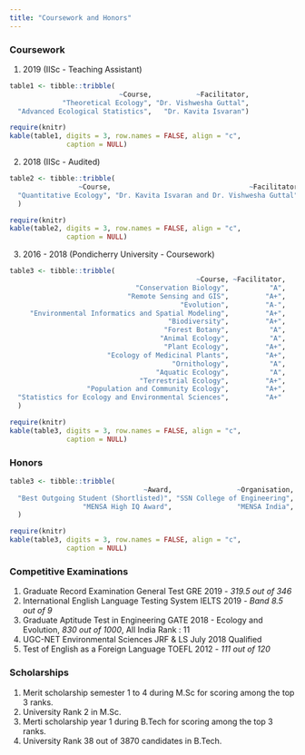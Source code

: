 ```yaml
---
title: "Coursework and Honors"
---
```

### Coursework

1. 2019 (IISc - Teaching Assistant)

```r
table1 <- tibble::tribble(
                           ~Course,           ~Facilitator,
             "Theoretical Ecology", "Dr. Vishwesha Guttal",
  "Advanced Ecological Statistics",   "Dr. Kavita Isvaran")

require(knitr)
kable(table1, digits = 3, row.names = FALSE, align = "c",
              caption = NULL)
```

2. 2018 (IISc - Audited)

```r
table2 <- tibble::tribble(
                 ~Course,                                  ~Facilitator,
  "Quantitative Ecology", "Dr. Kavita Isvaran and Dr. Vishwesha Guttal"
  )

require(knitr)
kable(table2, digits = 3, row.names = FALSE, align = "c",
              caption = NULL)

```

3. 2016 - 2018 (Pondicherry University - Coursework)

```r
table3 <- tibble::tribble(
                                              ~Course, ~Facilitator,
                               "Conservation Biology",          "A",
                             "Remote Sensing and GIS",         "A+",
                                          "Evolution",         "A-",
     "Environmental Informatics and Spatial Modeling",         "A+",
                                       "Biodiversity",         "A+",
                                      "Forest Botany",          "A",
                                     "Animal Ecology",          "A",
                                      "Plant Ecology",         "A+",
                        "Ecology of Medicinal Plants",         "A+",
                                        "Ornithology",          "A",
                                    "Aquatic Ecology",          "A",
                                "Terrestrial Ecology",         "A+",
                   "Population and Community Ecology",         "A+",
  "Statistics for Ecology and Environmental Sciences",         "A+"
  )

require(knitr)
kable(table3, digits = 3, row.names = FALSE, align = "c",
              caption = NULL)

```
### Honors

```r
table3 <- tibble::tribble(
                                 ~Award,                ~Organisation, ~Year,
  "Best Outgoing Student (Shortlisted)", "SSN College of Engineering",  2013,
                  "MENSA High IQ Award",                "MENSA India",  2012
  )

require(knitr)
kable(table3, digits = 3, row.names = FALSE, align = "c",
              caption = NULL)

```

### Competitive Examinations

1. Graduate Record Examination General Test GRE 2019 - *319.5 out of 346*
2. International English Language Testing System IELTS 2019 - *Band 8.5 out of 9*
3. Graduate Aptitude Test in Engineering GATE 2018 - Ecology and Evolution, *830 out of 1000*, All India Rank : 11
4. UGC-NET Environmental Sciences JRF & LS July 2018 Qualified
5. Test of English as a Foreign Language TOEFL 2012 - *111 out of 120*

### Scholarships

1. Merit scholarship semester 1 to 4 during M.Sc for scoring among the top 3 ranks.
2. University Rank 2 in M.Sc.
3. Merti scholarship year 1 during B.Tech for scoring among the top 3 ranks.
4. University Rank 38 out of 3870 candidates in B.Tech.